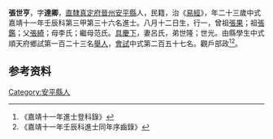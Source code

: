 {{明清人物信息框
| 姓名 = 張世亨
| 原名 =
| 圖片名稱= 
| 圖片大小 =
| 圖片說明 = 
| 最高職務 =
| 國家 = 大明 
| 爵位 =
| 籍貫 = [[直隸|直隸]][[真定府|真定府]][[晉州|晉州]][[安平縣|安平縣]]
| 族裔 = 
| 旗籍 = 
| 字號 = 
| 諡號 =
| 出生日期 = 八月十二日
| 出生地點 =
| 逝世日期 = 
| 逝世地點 =
| 墓葬 =
| 配偶 = 呂氏
| 親屬 = 曾祖[[張果|張果]]，祖[[張鑑|張鑑]]，父[[張綺|張綺]]，母李氏；繼母范氏
| 出身 =
* 嘉靖十一年壬辰科進士
| 經歷 =
| 著作 =  
*
*
*
}}
'''張世亨'''{{BD|1510年||1569年||}}，字'''達卿'''，[[直隸|直隸]][[真定府|真定府]][[晉州|晉州]][[安平縣|安平縣]]人，民籍，治《[[易經|易經]]》，年二十三歲中式嘉靖十一年壬辰科第三甲第三十六名進士。八月十二日生，行一，曾祖[[張果|張果]]；祖[[張鑑|張鑑]]；父[[張綺|張綺]]；母李氏；繼母范氏。[[具慶下|具慶下]]，妻呂氏，弟世隆；世光。由縣學生中式順天府鄉試第一百二十三名[[舉人|舉人]]，[[會試|會試]]中式第二百五十七名。觀戶部政<ref>《嘉靖十一年進士登科錄》</ref><ref>《嘉靖十一年壬辰科進士同年序齒錄》</ref>。

== 参考资料 ==
{{reflist}}

{{嘉靖十一年壬辰科殿试金榜}}

{{Authority control}}
{{DEFAULTSORT:}}
[[Category:安平縣人|Category:安平縣人]]


{{明朝人物小作品}}